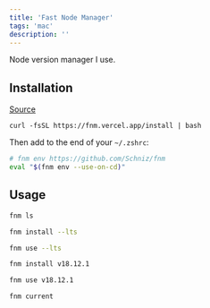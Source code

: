 ```yaml
---
title: 'Fast Node Manager'
tags: 'mac'
description: ''
---
```


Node version manager I use.

## Installation

[Source](https://github.com/Schniz/fnm#using-a-script-macoslinux)

```
curl -fsSL https://fnm.vercel.app/install | bash
```

Then add to the end of your `~/.zshrc`:

```bash title=".zshrc"
# fnm env https://github.com/Schniz/fnm
eval "$(fnm env --use-on-cd)"
```

## Usage

```bash
fnm ls

fnm install --lts

fnm use --lts

fnm install v18.12.1

fnm use v18.12.1

fnm current
```

